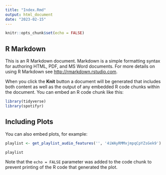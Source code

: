 ```yaml
---
title: "Index.Rmd"
output: html_document
date: "2023-02-15"
---
```


```r
knitr::opts_chunk$set(echo = FALSE)
```

## R Markdown

This is an R Markdown document. Markdown is a simple formatting syntax for authoring HTML, PDF, and MS Word documents. For more details on using R Markdown see <http://rmarkdown.rstudio.com>.

When you click the **Knit** button a document will be generated that includes both content as well as the output of any embedded R code chunks within the document. You can embed an R code chunk like this:

```r
library(tidyverse)
library(spotifyr) 
```

## Including Plots

You can also embed plots, for example:

```r
playlist <- get_playlist_audio_features('', '4iWAyRMMxjmpqCpYZsGek9')

playlist
```

Note that the `echo = FALSE` parameter was added to the code chunk to prevent printing of the R code that generated the plot.
